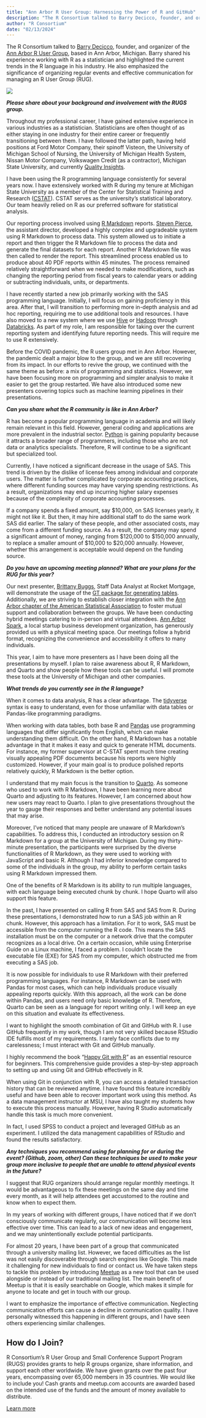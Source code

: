 ```yaml
---
title: "Ann Arbor R User Group: Harnessing the Power of R and GitHub"
description: "The R Consortium talked to Barry Decicco, founder, and organizer of the Ann Arbor R User Group, based in Ann Arbor, Michigan. Barry shared his experience working with R as…"
author: "R Consortium"
date: "02/13/2024"
---
```


The R Consortium talked to [Barry Decicco](https://www.linkedin.com/in/barrydecicco/), founder, and organizer of the [Ann Arbor R User Group](https://www.meetup.com/ann-arbor-r-user-group/), based in Ann Arbor, Michigan. Barry shared his experience working with R as a statistician and highlighted the current trends in the R language in his industry. He also emphasized the significance of organizing regular events and effective communication for managing an R User Group (RUG).

![](media.jpg)

**_Please share about your background and involvement with the RUGS group._**

Throughout my professional career, I have gained extensive experience in various industries as a statistician. Statisticians are often thought of as either staying in one industry for their entire career or frequently transitioning between them. I have followed the latter path, having held positions at Ford Motor Company, their spinoff Visteon, the University of Michigan School of Nursing, the University of Michigan Health System, Nissan Motor Company, Volkswagen Credit (as a contractor), Michigan State University, and currently [Quality Insights](http://www.qualityinsights.org/).

I have been using the R programming language consistently for several years now. I have extensively worked with R during my tenure at Michigan State University as a member of the Center for Statistical Training and Research ([CSTAT](https://cstat.msu.edu/)). CSTAT serves as the university’s statistical laboratory. Our team heavily relied on R as our preferred software for statistical analysis.

Our reporting process involved using [R Markdown](https://rmarkdown.rstudio.com/) reports. [Steven Pierce](https://cstat.msu.edu/people/steven-pierce-phd-hehimhis), the assistant director, developed a highly complex and upgradeable system using R Markdown to process data. This system allowed us to initiate a report and then trigger the R Markdown file to process the data and generate the final datasets for each report. Another R Markdown file was then called to render the report. This streamlined process enabled us to produce about 40 PDF reports within 45 minutes. The process remained relatively straightforward when we needed to make modifications, such as changing the reporting period from fiscal years to calendar years or adding or subtracting individuals, units, or departments.

I have recently started a new job primarily working with the SAS programming language. Initially, I will focus on gaining proficiency in this area. After that, I will transition to performing more in-depth analysis and ad hoc reporting, requiring me to use additional tools and resources. I have also moved to a new system where we use [Hive](https://hive.apache.org/) or [Hadoop](https://hadoop.apache.org/) through [Databricks](https://www.databricks.com/). As part of my role, I am responsible for taking over the current reporting system and identifying future reporting needs. This will require me to use R extensively.

Before the COVID pandemic, the R users group met in Ann Arbor. However, the pandemic dealt a major blow to the group, and we are still recovering from its impact. In our efforts to revive the group, we continued with the same theme as before: a mix of programming and statistics. However, we have been focusing more on programming and simpler analysis to make it easier to get the group restarted. We have also introduced some new presenters covering topics such as machine learning pipelines in their presentations.

**_Can you share what the R community is like in Ann Arbor?_**

R has become a popular programming language in academia and will likely remain relevant in this field. However, general coding and applications are more prevalent in the industrial sector. [Python](https://www.python.org/) is gaining popularity because it attracts a broader range of programmers, including those who are not data or analytics specialists. Therefore, R will continue to be a significant but specialized tool.

Currently, I have noticed a significant decrease in the usage of SAS. This trend is driven by the dislike of license fees among individual and corporate users. The matter is further complicated by corporate accounting practices, where different funding sources may have varying spending restrictions. As a result, organizations may end up incurring higher salary expenses because of the complexity of corporate accounting processes.

If a company spends a fixed amount, say $10,000, on SAS licenses yearly, it might not like it. But then, it may hire additional staff to do the same work SAS did earlier. The salary of these people, and other associated costs, may come from a different funding source. As a result, the company may spend a significant amount of money, ranging from $120,000 to $150,000 annually, to replace a smaller amount of $10,000 to $20,000 annually. However, whether this arrangement is acceptable would depend on the funding source.

**_Do you have an upcoming meeting planned? What are your plans for the RUG for this year?_**

Our next presenter, [Brittany Buggs](https://www.linkedin.com/in/brittanybuggs/), Staff Data Analyst at Rocket Mortgage, will demonstrate the usage of the [GT package for generating tables](https://www.meetup.com/ann-arbor-r-user-group/events/298545435/). Additionally, we are striving to establish closer integration with the [Ann Arbor chapter of the American Statistical Association](https://community.amstat.org/annarbor/home) to foster mutual support and collaboration between the groups. We have been conducting hybrid meetings catering to in-person and virtual attendees. [Ann Arbor Spark](https://annarborusa.org/), a local startup business development organization, has generously provided us with a physical meeting space. Our meetings follow a hybrid format, recognizing the convenience and accessibility it offers to many individuals.

This year, I aim to have more presenters as I have been doing all the presentations by myself. I plan to raise awareness about R, R Markdown, and Quarto and show people how these tools can be useful. I will promote these tools at the University of Michigan and other companies.

**_What trends do you currently see in the R language?_**

When it comes to data analysis, R has a clear advantage. The [tidyverse](https://www.tidyverse.org/) syntax is easy to understand, even for those unfamiliar with data tables or Pandas-like programming paradigms.

When working with data tables, both base R and [Pandas](https://pandas.pydata.org/) use programming languages that differ significantly from English, which can make understanding them difficult. On the other hand, R Markdown has a notable advantage in that it makes it easy and quick to generate HTML documents. For instance, my former supervisor at C-STAT spent much time creating visually appealing PDF documents because his reports were highly customized. However, if your main goal is to produce polished reports relatively quickly, R Markdown is the better option.

I understand that my main focus is the transition to [Quarto](https://quarto.org/). As someone who used to work with R Markdown, I have been learning more about Quarto and adjusting to its features. However, I am concerned about how new users may react to Quarto. I plan to give presentations throughout the year to gauge their responses and better understand any potential issues that may arise.

Moreover, I’ve noticed that many people are unaware of R Markdown’s capabilities. To address this, I conducted an introductory session on R Markdown for a group at the University of Michigan. During my thirty-minute presentation, the participants were surprised by the diverse functionalities of R Markdown, as they were used to working with JavaScript and basic R. Although I had inferior knowledge compared to some of the individuals in the group, my ability to perform certain tasks using R Markdown impressed them.

One of the benefits of R Markdown is its ability to run multiple languages, with each language being executed chunk by chunk. I hope Quarto will also support this feature.

In the past, I have presented on calling R from SAS and SAS from R. During these presentations, I demonstrated how to run a SAS job within an R chunk. However, this approach has a limitation. For it to work, SAS must be accessible from the computer running the R code. This means the SAS installation must be on the computer or a network drive that the computer recognizes as a local drive. On a certain occasion, while using Enterprise Guide on a Linux machine, I faced a problem. I couldn’t locate the executable file (EXE) for SAS from my computer, which obstructed me from executing a SAS job.

It is now possible for individuals to use R Markdown with their preferred programming languages. For instance, R Markdown can be used with Pandas for most cases, which can help individuals produce visually appealing reports quickly. With this approach, all the work can be done within Pandas, and users need only basic knowledge of R. Therefore, Quarto can be seen as a language for report writing only. I will keep an eye on this situation and evaluate its effectiveness.

I want to highlight the smooth combination of Git and GitHub with R. I use GitHub frequently in my work, though I am not very skilled because RStudio IDE fulfills most of my requirements. I rarely face conflicts due to my carelessness; I must interact with Git and GitHub manually.

I highly recommend the book “[Happy Git with R](https://happygitwithr.com/)” as an essential resource for beginners. This comprehensive guide provides a step-by-step approach to setting up and using Git and GitHub effectively in R.

When using Git in conjunction with R, you can access a detailed transaction history that can be reviewed anytime. I have found this feature incredibly useful and have been able to recover important work using this method. As a data management instructor at MSU, I have also taught my students how to execute this process manually. However, having R Studio automatically handle this task is much more convenient.

In fact, I used SPSS to conduct a project and leveraged GitHub as an experiment. I utilized the data management capabilities of RStudio and found the results satisfactory.

**_Any techniques you recommend using for planning for or during the event? (Github, zoom, other) Can these techniques be used to make your group more inclusive to people that are unable to attend physical events in the future?_**   

I suggest that RUG organizers should arrange regular monthly meetings. It would be advantageous to fix these meetings on the same day and time every month, as it will help attendees get accustomed to the routine and know when to expect them.

In my years of working with different groups, I have noticed that if we don’t consciously communicate regularly, our communication will become less effective over time. This can lead to a lack of new ideas and engagement, and we may unintentionally exclude potential participants.

For almost 20 years, I have been part of a group that communicated through a university mailing list. However, we faced difficulties as the list was not easily discoverable through search engines like Google. This made it challenging for new individuals to find or contact us. We have taken steps to tackle this problem by introducing [Meetup](https://www.meetup.com/lp/how-to-group-start?utm_medium=SEM&utm_source=google&utm_campaign=mmrk_adwords_orgacq_global_branded&utm_term=group&utm_content=lp_grp_v2&gad_source=1&gclid=Cj0KCQiAqsitBhDlARIsAGMR1RhwhsyKxgCU4PIWHv50V7_SqKpdphQqP1WoiSA5a79-k2lq_5uK8bcaAlBkEALw_wcB) as a new tool that can be used alongside or instead of our traditional mailing list. The main benefit of Meetup is that it is easily searchable on Google, which makes it simple for anyone to locate and get in touch with our group.

I want to emphasize the importance of effective communication. Neglecting communication efforts can cause a decline in communication quality. I have personally witnessed this happening in different groups, and I have seen others experiencing similar challenges.

## How do I Join?

R Consortium’s R User Group and Small Conference Support Program (RUGS) provides grants to help R groups organize, share information, and support each other worldwide. We have given grants over the past four years, encompassing over 65,000 members in 35 countries. We would like to include you! Cash grants and meetup.com accounts are awarded based on the intended use of the funds and the amount of money available to distribute.

[Learn more](../../all-projects/rugsprogram.qmd)